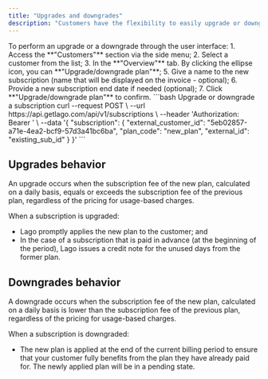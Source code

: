 ```yaml
---
title: "Upgrades and downgrades"
description: "Customers have the flexibility to easily upgrade or downgrade their plan at any given moment."
---
```


<Tabs>
  <Tab title="Dashboard">
    To perform an upgrade or a downgrade through the user interface:
    1. Access the **"Customers"** section via the side menu;
    2. Select a customer from the list;
    3. In the **"Overview"** tab. By clicking the ellipse icon, you can **"Upgrade/downgrade plan"**;
    5. Give a name to the new subscription (name that will be displayed on the invoice - optional);
    6. Provide a new subscription end date if needed (optional);
    7. Click **"Upgrade/downgrade plan"** to confirm.
  </Tab>
  <Tab title="API">
    <CodeGroup>
    ```bash Upgrade or downgrade a subscription
    curl --request POST \
    --url https://api.getlago.com/api/v1/subscriptions \
    --header 'Authorization: Bearer <bearer>' \
    --data '{
      "subscription": {
          "external_customer_id": "5eb02857-a71e-4ea2-bcf9-57d3a41bc6ba",
          "plan_code": "new_plan",
          "external_id": "existing_sub_id"
        }
      }'
    ```
    </CodeGroup>
  </Tab>
</Tabs>

## Upgrades behavior

An upgrade occurs when the subscription fee of the new plan, calculated on a daily basis, equals or exceeds the subscription fee of the previous plan,
regardless of the pricing for usage-based charges.

When a subscription is upgraded:

- Lago promptly applies the new plan to the customer; and
- In the case of a subscription that is paid in advance (at the beginning of the period), Lago issues a credit note for the unused days from the former plan.

## Downgrades behavior

A downgrade occurs when the subscription fee of the new plan, calculated on a daily basis is lower than the subscription fee of the previous plan,
regardless of the pricing for usage-based charges.

When a subscription is downgraded:

- The new plan is applied at the end of the current billing period to ensure that your customer fully benefits from the plan they have already paid for. The newly applied plan will be in a pending state.
